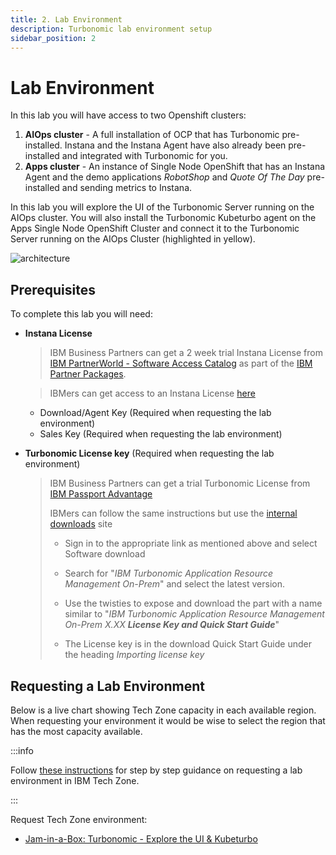 ```yaml
---
title: 2. Lab Environment
description: Turbonomic lab environment setup
sidebar_position: 2
---
```


# Lab Environment

In this lab you will have access to two Openshift clusters:

1. **AIOps cluster** - A full installation of OCP that has Turbonomic
   pre-installed. Instana and the Instana Agent have also already been
   pre-installed and integrated with Turbonomic for you.
2. **Apps cluster** - An instance of Single Node OpenShift that has an Instana
   Agent and the demo applications _RobotShop_ and _Quote Of The Day_
   pre-installed and sending metrics to Instana.

In this lab you will explore the UI of the Turbonomic Server running on the
AIOps cluster. You will also install the Turbonomic Kubeturbo agent on the Apps
Single Node OpenShift Cluster and connect it to the Turbonomic Server running on
the AIOps Cluster (highlighted in yellow).

![architecture](images/architecture-instana-turbo.png)

## Prerequisites

To complete this lab you will need:

- **Instana License**

  > IBM Business Partners can get a 2 week trial Instana License from
  > [IBM PartnerWorld - Software Access Catalog](https://www.ibm.com/partnerworld/program/benefits/software-access-catalog)
  > as part of the
  > [IBM Partner Packages](https://www.ibm.com/partnerworld/public/partner-package).

  > IBMers can get access to an Instana License
  > [here](https://ibm.seismic.com/Link/Content/DCbhQJW3BgC2XGWMhVfVjMQV6gDB)

  - Download/Agent Key (Required when requesting the lab environment)
  - Sales Key (Required when requesting the lab environment)

- **Turbonomic License key** (Required when requesting the lab environment)

  > IBM Business Partners can get a trial Turbonomic License from
  > [IBM Passport Advantage](https://www.ibm.com/software/passportadvantage/pao_download_software.html)
  >
  > IBMers can follow the same instructions but use the
  > [internal downloads](https://w3.ibm.com/w3publisher/software-downloads) site
  >
  > - Sign in to the appropriate link as mentioned above and select Software
  >   download
  >
  > - Search for "_IBM Turbonomic Application Resource Management On-Prem_" and
  >   select the latest version.
  > - Use the twisties to expose and download the part with a name similar to
  >   "_IBM Turbonomic Application Resource Management On-Prem X.XX **License
  >   Key and Quick Start Guide**_"
  > - The License key is in the download Quick Start Guide under the heading
  >   _Importing license key_

## Requesting a Lab Environment


Below is a live chart showing Tech Zone capacity in each available region. When
requesting your environment it would be wise to select the region that has the
most capacity available.

<TechZoneStatus />

:::info

Follow
[these instructions](/waiops-tech-jam/labs/jam-in-a-box/#requesting-a-lab-environment)
for step by step guidance on requesting a lab environment in IBM Tech Zone.

:::

Request Tech Zone environment:

- [Jam-in-a-Box: Turbonomic - Explore the UI & Kubeturbo](https://techzone.ibm.com/my/reservations/create/64a3b270fdf8be0017755812)
